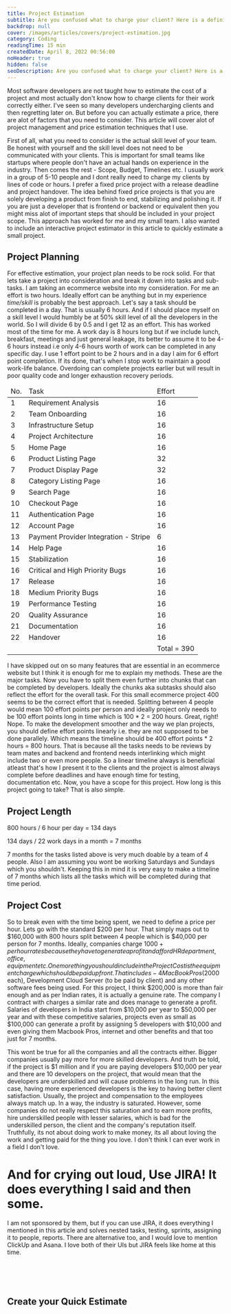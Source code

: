 ```yaml
---
title: Project Estimation
subtitle: Are you confused what to charge your client? Here is a definitive guide for small teams and projects.
backdrop: null
cover: /images/articles/covers/project-estimation.jpg
category: Coding
readingTime: 15 min
createdDate: April 8, 2022 00:56:00
noHeader: true
hidden: false
seoDescription: Are you confused what to charge your client? Here is a definitive guide for small teams and projects.
---
```


Most software developers are not taught how to estimate the cost of a project and most actually don't know how to charge clients for their work correctly either. I've seen so many developers undercharging clients and then regretting later on. But before you can actually estimate a price, there are alot of factors that you need to consider. This article will cover alot of project management and price estimation techniques that I use.

First of all, what you need to consider is the actual skill level of your team. Be honest with yourself and the skill level does not need to be communicated with your clients. This is important for small teams like startups where people don't have an actual hands on experience in the industry. Then comes the rest - Scope, Budget, Timelines etc. I usually work in a group of 5-10 people and I dont really need to charge my clients by lines of code or hours. I prefer a fixed price project with a release deadline and project handover. The idea behind fixed price projects is that you are solely developing a product from finish to end, stabilizing and polishing it. If you are just a developer that is frontend or backend or equivalent then you might miss alot of important steps that should be included in your project scope. This approach has worked for me and my small team. I also wanted to include an interactive project estimator in this article to quickly estimate a small project.

## Project Planning

For effective estimation, your project plan needs to be rock solid. For that lets take a project into consideration and break it down into tasks and sub-tasks. I am taking an ecommerce website into my consideration. For me an effort is two hours. Ideally effort can be anything but in my experience <i>time/skill</i> is probably the best approach. Let's say a task should be completed in a day. That is usually 6 hours. And if I should place myself on a skill level I would humbly be at 50% skill level of all the developers in the world. So I will divide 6 by 0.5 and I get 12 as an effort. This has worked most of the time for me. A work day is 8 hours long but if we include lunch, breakfast, meetings and just general leakage, its better to assume it to be 4-6 hours instead i.e only 4-6 hours worth of work can be completed in any specific day. I use 1 effort point to be 2 hours and in a day I aim for 6 effort point completion. If its done, that's when I stop work to maintain a good work-life balance. Overdoing can complete projects earlier but will result in poor quality code and longer exhaustion recovery periods.

<table className="table">
  <thead>
    <tr>
      <td width="10">No.</td>
      <td>Task</td>
      <td>Effort</td>
    </tr>
  </thead>
  <tbody>
    <tr>
      <td>1</td>
      <td>Requirement Analysis</td>
      <td>16</td>
    </tr>
    <tr>
      <td>2</td>
      <td>Team Onboarding</td>
      <td>16</td>
    </tr>
    <tr>
      <td>3</td>
      <td>Infrastructure Setup</td>
      <td>16</td>
    </tr>
    <tr>
      <td>4</td>
      <td>Project Architecture</td>
      <td>16</td>
    </tr>
    <tr>
      <td>5</td>
      <td>Home Page</td>
      <td>16</td>
    </tr>
    <tr>
      <td>6</td>
      <td>Product Listing Page</td>
      <td>32</td>
    </tr>
    <tr>
      <td>7</td>
      <td>Product Display Page</td>
      <td>32</td>
    </tr>
    <tr>
      <td>8</td>
      <td>Category Listing Page</td>
      <td>16</td>
    </tr>
    <tr>
      <td>9</td>
      <td>Search Page</td>
      <td>16</td>
    </tr>
    <tr>
      <td>10</td>
      <td>Checkout Page</td>
      <td>16</td>
    </tr>
    <tr>
      <td>11</td>
      <td>Authentication Page</td>
      <td>16</td>
    </tr>
    <tr>
      <td>12</td>
      <td>Account Page</td>
      <td>16</td>
    </tr>
    <tr>
      <td>13</td>
      <td>Payment Provider Integration - Stripe</td>
      <td>6</td>
    </tr>
    <tr>
      <td>14</td>
      <td>Help Page</td>
      <td>16</td>
    </tr>
    <tr>
      <td>15</td>
      <td>Stabilization</td>
      <td>16</td>
    </tr>
    <tr>
      <td>16</td>
      <td>Critical and High Priority Bugs</td>
      <td>16</td>
    </tr>
    <tr>
      <td>17</td>
      <td>Release</td>
      <td>16</td>
    </tr>
    <tr>
      <td>18</td>
      <td>Medium Priority Bugs</td>
      <td>16</td>
    </tr>
    <tr>
      <td>19</td>
      <td>Performance Testing</td>
      <td>16</td>
    </tr>
    <tr>
      <td>20</td>
      <td>Quality Assurance</td>
      <td>16</td>
    </tr>
    <tr>
      <td>21</td>
      <td>Documentation</td>
      <td>16</td>
    </tr>
    <tr>
      <td>22</td>
      <td>Handover</td>
      <td>16</td>
    </tr>
    <tr>
      <td></td>
      <td></td>
      <td>Total = 390</td>
    </tr>
  </tbody>
</table>

I have skipped out on so many features that are essential in an ecommerce website but I think it is enough for me to explain my methods. These are the major tasks. Now you have to split them even further into chunks that can be completed by developers. Ideally the chunks aka subtasks should also reflect the effort for the overall task. For this small ecommerce project 400 seems to be the correct effort that is needed. Splitting between 4 people would mean 100 effort points per person and ideally project only needs to be 100 effort points long in time which is 100 \* 2 = 200 hours. Great, right! Nope. To make the development smoother and the way we plan projects, you should define effort points linearly i.e. they are not supposed to be done parallely. Which means the timeline should be 400 effort points \* 2 hours = 800 hours. That is because all the tasks needs to be reviews by team mates and backend and frontend needs interlinking which might include two or even more people. So a linear timeline always is beneficial atleast that's how I present it to the clients and the project is almost always complete before deadlines and have enough time for testing, documentation etc. Now, you have a scope for this project. How long is this project going to take? That is also simple.

## Project Length

800 hours / 6 hour per day = 134 days

134 days / 22 work days in a month = 7 months

7 months for the tasks listed above is very much doable by a team of 4 people. Also I am assuming you wont be working Saturdays and Sundays which you shouldn't. Keeping this in mind it is very easy to make a timeline of 7 months which lists all the tasks which will be completed during that time period.

## Project Cost

So to break even with the time being spent, we need to define a price per hour. Lets go with the standard $200 per hour. That simply maps out to $160,000 with 800 hours split between 4 people which is $40,000 per person for 7 months. Ideally, companies charge $1000+ per hour rates because they have to generate a profit and afford HR department, office, equipment etc. One more thing you should include in the Project Cost is the equipment charge which should be paid upfront. That includes - 4 MacBook Pros ($2000 each), Development Cloud Server (to be paid by client) and any other software fees being used. For this project, I think $200,000 is more than fair enough and as per Indian rates, it is actually a genuine rate. The company I contract with charges a similar rate and does manage to generate a profit. Salaries of developers in India start from $10,000 per year to $50,000 per year and with these competitive salaries, projects even as small as $100,000 can generate a profit by assigning 5 developers with $10,000 and even giving them Macbook Pros, internet and other benefits and that too just for 7 months.

This wont be true for all the companies and all the contracts either. Bigger companies usually pay more for more skilled developers. And truth be told, if the project is $1 million and if you are paying developers $10,000 per year and there are 10 developers on the project, that would mean that the developers are underskilled and will cause problems in the long run. In this case, having more experienced developers is the key to having better client satisfaction. Usually, the project and compensation to the employees always match up. In a way, the industry is saturated. However, some companies do not really respect this saturation and to earn more profits, hire underskilled people with lesser salaries, which is bad for the underskilled person, the client and the company's reputation itself. Truthfully, its not about doing work to make money, its all about loving the work and getting paid for the thing you love. I don't think I can ever work in a field I don't love.

# And for crying out loud, Use JIRA! It does everything I said and then some.

I am not sponsored by them, but if you can use JIRA, it does everything I mentioned in this article and solves nested tasks, testing, sprints, assigning it to people, reports. There are alternative too, and I would love to mention ClickUp and Asana. I love both of their UIs but JIRA feels like home at this time.

<br />
<br />
<br />

## Create your Quick Estimate

<br />

<ProjectEstimationEstimator />
